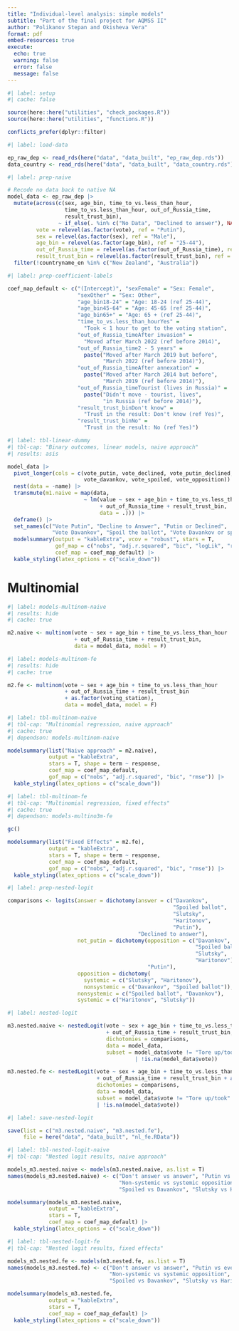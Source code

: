 ```yaml
---
title: "Individual-level analysis: simple models"
subtitle: "Part of the final project for AQMSS II"
author: "Polikanov Stepan and Okisheva Vera"
format: pdf
embed-resources: true
execute: 
  echo: true
  warning: false
  error: false
  message: false
---
```


```r
#| label: setup
#| cache: false

source(here::here("utilities", "check_packages.R"))
source(here::here("utilities", "functions.R"))

conflicts_prefer(dplyr::filter)
```

```r
#| label: load-data

ep_raw_dep <- read_rds(here("data", "data_built", "ep_raw_dep.rds"))
data_country <- read_rds(here("data", "data_built", "data_country.rds"))
```

```r
#| label: prep-naive

# Recode no data back to native NA
model_data <- ep_raw_dep |> 
  mutate(across(c(sex, age_bin, time_to_vs.less_than_hour, 
                  time_to_vs.less_than_hour, out_of_Russia_time, 
                  result_trust_bin), 
                ~ if_else(. %in% c("No Data", "Declined to answer"), NA, .)),
         vote = relevel(as.factor(vote), ref = "Putin"),
         sex = relevel(as.factor(sex), ref = "Male"),
         age_bin = relevel(as.factor(age_bin), ref = "25-44"),
         out_of_Russia_time = relevel(as.factor(out_of_Russia_time), ref = "Before annexation"),
         result_trust_bin = relevel(as.factor(result_trust_bin), ref = "Yes")) |> 
  filter(!countryname_en %in% c("New Zealand", "Australia"))
```

```r
#| label: prep-coefficient-labels

coef_map_default <- c("(Intercept)", "sexFemale" = "Sex: Female", 
                      "sexOther" = "Sex: Other", 
                      "age_bin18-24" = "Age: 18-24 (ref 25-44)", 
                      "age_bin45-64" = "Age: 45-65 (ref 25-44)", 
                      "age_bin65+" = "Age: 65 + (ref 25-44)", 
                      "time_to_vs.less_than_hourYes" = 
                        "Took < 1 hour to get to the voting station",
                      "out_of_Russia_timeAfter invasion" = 
                        "Moved after March 2022 (ref before 2014)", 
                      "out_of_Russia_time2 - 5 years" = 
                        paste("Moved after March 2019 but before",
                              "March 2022 (ref before 2014)"),
                      "out_of_Russia_timeAfter annexation" =
                        paste("Moved after March 2014 but before",
                              "March 2019 (ref before 2014)"),
                      "out_of_Russia_timeTourist (lives in Russia)" =
                        paste("Didn't move - tourist, lives",
                              "in Russia (ref before 2014)"),
                      "result_trust_binDon't know" = 
                        "Trust in the result: Don't know (ref Yes)",
                      "result_trust_binNo" = 
                        "Trust in the result: No (ref Yes)")
```


```r
#| label: tbl-linear-dummy
#| tbl-cap: "Binary outcomes, linear models, naive approach"
#| results: asis

model_data |> 
  pivot_longer(cols = c(vote_putin, vote_declined, vote_putin_declined,
                        vote_davankov, vote_spoiled, vote_opposition)) |> 
  nest(data = -name) |> 
  transmute(m1.naive = map(data, 
                        ~ lm(value ~ sex + age_bin + time_to_vs.less_than_hour
                             + out_of_Russia_time + result_trust_bin,
                             data = .))) |> 
  deframe() |> 
  set_names(c("Vote Putin", "Decline to Answer", "Putin or Declined", 
              "Vote Davankov", "Spoil the ballot", "Vote Davankov or spoil")) |>
  modelsummary(output = "kableExtra", vcov = "robust", stars = T,
               gof_map = c("nobs", "adj.r.squared", "bic", "logLik", "rmse"),
               coef_map = coef_map_default) |> 
  kable_styling(latex_options = c("scale_down"))
```

# Multinomial

```r
#| label: models-multinom-naive
#| results: hide
#| cache: true

m2.naive <- multinom(vote ~ sex + age_bin + time_to_vs.less_than_hour
                     + out_of_Russia_time + result_trust_bin, 
                     data = model_data, model = F)
```

```r
#| label: models-multinom-fe
#| results: hide
#| cache: true

m2.fe <- multinom(vote ~ sex + age_bin + time_to_vs.less_than_hour
                  + out_of_Russia_time + result_trust_bin
                  + as.factor(voting_station), 
                  data = model_data, model = F)
```

```r
#| label: tbl-multinom-naive
#| tbl-cap: "Multinomial regression, naive approach"
#| cache: true
#| dependson: models-multinom-naive

modelsummary(list("Naive approach" = m2.naive), 
             output = "kableExtra",
             stars = T, shape = term ~ response, 
             coef_map = coef_map_default, 
             gof_map = c("nobs", "adj.r.squared", "bic", "rmse")) |> 
  kable_styling(latex_options = c("scale_down"))
```

```r
#| label: tbl-multinom-fe
#| tbl-cap: "Multinomial regression, fixed effects"
#| cache: true
#| dependson: models-multino3m-fe

gc()

modelsummary(list("Fixed Effects" = m2.fe),  
             output = "kableExtra",
             stars = T, shape = term ~ response, 
             coef_map = coef_map_default, 
             gof_map = c("nobs", "adj.r.squared", "bic", "rmse")) |> 
  kable_styling(latex_options = c("scale_down"))
```

```r
#| label: prep-nested-logit

comparisons <- logits(answer = dichotomy(answer = c("Davankov",
                                                    "Spoiled ballot",
                                                    "Slutsky",
                                                    "Haritonov",
                                                    "Putin"),
                                         "Declined to answer"),
                      not_putin = dichotomy(opposition = c("Davankov",
                                                           "Spoiled ballot",
                                                           "Slutsky",
                                                           "Haritonov"),
                                            "Putin"),
                      opposition = dichotomy(
                        systemic = c("Slutsky", "Haritonov"),
                        nonsystemic = c("Davankov", "Spoiled ballot")),
                      nonsystemic = c("Spoiled ballot", "Davankov"),
                      systemic = c("Haritonov", "Slutsky"))

```

```r
#| label: nested-logit

m3.nested.naive <- nestedLogit(vote ~ sex + age_bin + time_to_vs.less_than_hour
                               + out_of_Russia_time + result_trust_bin, 
                               dichotomies = comparisons,
                               data = model_data, 
                               subset = model_data$vote != "Tore up/took"
                                        | !is.na(model_data$vote))

m3.nested.fe <- nestedLogit(vote ~ sex + age_bin + time_to_vs.less_than_hour
                            + out_of_Russia_time + result_trust_bin + as.factor(voting_station), 
                            dichotomies = comparisons,
                            data = model_data, 
                            subset = model_data$vote != "Tore up/took"
                            | !is.na(model_data$vote))

```

```r
#| label: save-nested-logit

save(list = c("m3.nested.naive", "m3.nested.fe"), 
     file = here("data", "data_built", "nl_fe.RData"))
```

```r
#| label: tbl-nested-logit-naive
#| tbl-cap: "Nested logit results, naive approach"

models_m3.nested.naive <- models(m3.nested.naive, as.list = T)
names(models_m3.nested.naive) <- c("Don't answer vs answer", "Putin vs everyone", 
                                   "Non-systemic vs systemic opposition",
                                   "Spoiled vs Davankov", "Slutsky vs Haritonov")

modelsummary(models_m3.nested.naive, 
             output = "kableExtra", 
             stars = T,
             coef_map = coef_map_default) |> 
  kable_styling(latex_options = c("scale_down"))
```
```r
#| label: tbl-nested-logit-fe
#| tbl-cap: "Nested logit results, fixed effects"

models_m3.nested.fe <- models(m3.nested.fe, as.list = T)
names(models_m3.nested.fe) <- c("Don't answer vs answer", "Putin vs everyone", 
                                "Non-systemic vs systemic opposition",
                                "Spoiled vs Davankov", "Slutsky vs Haritonov")

modelsummary(models_m3.nested.fe, 
             output = "kableExtra", 
             stars = T,
             coef_map = coef_map_default) |> 
  kable_styling(latex_options = c("scale_down"))
```

